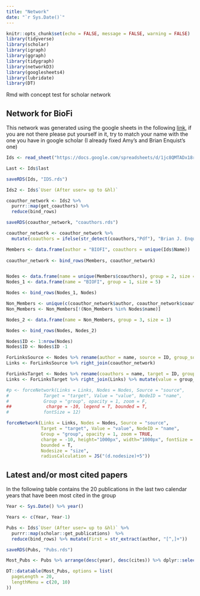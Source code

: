 ```yaml
---
title: "Network"
date: "`r Sys.Date()`"
---
```


```r
knitr::opts_chunk$set(echo = FALSE, message = FALSE, warning = FALSE)
library(tidyverse)
library(scholar)
library(igraph)
library(ggraph)
library(tidygraph)
library(networkD3)
library(googlesheets4)
library(lubridate)
library(DT)
```


Rmd with concept test for scholar network


## Network for BioFi

This network was generated using the google sheets in the following [link](https://docs.google.com/spreadsheets/d/1jc8QMTADx18r_l_FZqVrGMaoOb3nIqXyYiGaHk1MvvQ/edit?usp=sharing), if you are not there please put yourself in it, try to match your name with the one you have in google scholar (I already fixed Amy's and Brian Enquist's one)

```r
Ids <- read_sheet("https://docs.google.com/spreadsheets/d/1jc8QMTADx18r_l_FZqVrGMaoOb3nIqXyYiGaHk1MvvQ") %>% mutate(last = stringr::word(Name, -1))

Last <- Ids$last

saveRDS(Ids, "IDS.rds")

Ids2 <- Ids$`User (After user= up to &hl)`

coauthor_network <- Ids2 %>% 
  purrr::map(get_coauthors) %>% 
  reduce(bind_rows)

saveRDS(coauthor_network, "coauthors.rds")
```


```r
coauthor_network <- coauthor_network %>% 
  mutate(coauthors = ifelse(str_detect(coauthors,"Pdf"), "Brian J. Enquist", coauthors), author = ifelse(str_detect(author,"Pdf"), "Brian J. Enquist", author)) %>% dplyr::filter(!str_detect(author, "Sort By"),!str_detect(coauthors, "Sort By"))

Members <- data.frame(author = "BIOFI", coauthors = unique(Ids$Name))
  
coauthor_network <- bind_rows(Members, coauthor_network)


Nodes <- data.frame(name = unique(Members$coauthors), group = 2, size = 3)
Nodes_1 <- data.frame(name = "BIOFI", group = 1, size = 5)

Nodes <- bind_rows(Nodes_1, Nodes)

Non_Members <- unique(c(coauthor_network$author, coauthor_network$coauthors))
Non_Members <- Non_Members[!(Non_Members %in% Nodes$name)]

Nodes_2 <- data.frame(name = Non_Members, group = 3, size = 1)

Nodes <- bind_rows(Nodes, Nodes_2)

Nodes$ID <- 1:nrow(Nodes)
Nodes$ID <- Nodes$ID -1

ForLinksSource <- Nodes %>% rename(author = name, source = ID, group_source = group) %>% dplyr::select(-size)
Links <- ForLinksSource %>% right_join(coauthor_network)

ForLinksTarget <- Nodes %>% rename(coauthors = name, target = ID, group_target = group)
Links <- ForLinksTarget %>% right_join(Links) %>% mutate(value = group_source + group_target) %>% select(source, target, value)

#p <- forceNetwork(Links = Links, Nodes = Nodes, Source = "source",
#             Target = "target", Value = "value", NodeID = "name",
#             Group = "group", opacity = 1, zoom = F,
##             charge = -10, legend = T, bounded = T,
#             fontSize = 12)
```

```r
forceNetwork(Links = Links, Nodes = Nodes, Source = "source",
             Target = "target", Value = "value", NodeID = "name",
             Group = "group", opacity = 1, zoom = TRUE,
             charge = -10, height="1000px", width="1000px", fontSize = 12, 
             bounded = T,
             Nodesize = "size",
             radiusCalculation = JS("(d.nodesize)+5"))
```


## Latest and/or most cited papers

In the following table contains the 20 publications in the last two calendar years that have been most cited in the group

```r

Year <- Sys.Date() %>% year()

Years <- c(Year, Year-1)

Pubs <- Ids$`User (After user= up to &hl)` %>% 
  purrr::map(scholar::get_publications)  %>% 
  reduce(bind_rows) %>% mutate(First = str_extract(author, "[^,]+"))

saveRDS(Pubs, "Pubs.rds")

Most_Pubs <- Pubs %>% arrange(desc(year), desc(cites)) %>% dplyr::select(-cid, -pubid) %>% dplyr::filter(year %in% Years, str_detect(First, paste(Last,collapse = "|"))) %>% mutate(journal = str_to_title(journal)) %>% distinct() %>% slice_max(order_by = cites, n = 20)

DT::datatable(Most_Pubs, options = list(
  pageLength = 20,
  lengthMenu = c(20, 10)
))
```
